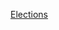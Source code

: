 {{portal|歐洲}}
{{Year by category
| m = 2
| c = 0
| d = 1
| y = 2
| cat = 歐洲選舉
| in = 
| parent = 各年歐洲選舉
| subcat = 2012年選舉
| sortkey = 歐洲
}}
{{Commons category|Elections in 2012}}

[[Category:2012年歐洲|Elections]]
